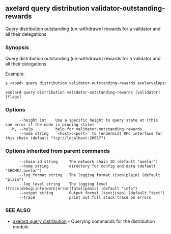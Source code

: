 ## axelard query distribution validator-outstanding-rewards

Query distribution outstanding (un-withdrawn) rewards for a validator and all their delegations

### Synopsis

Query distribution outstanding (un-withdrawn) rewards for a validator and all their delegations.

Example:

```bash
$ <appd> query distribution validator-outstanding-rewards axelarvaloper1lwjmdnks33xwnmfayc64ycprww49n33mtm92ne
```

```
axelard query distribution validator-outstanding-rewards [validator] [flags]
```

### Options

```
      --height int    Use a specific height to query state at (this can error if the node is pruning state)
  -h, --help          help for validator-outstanding-rewards
      --node string   `<host>:<port>` to Tendermint RPC interface for this chain (default "tcp://localhost:26657")
```

### Options inherited from parent commands

```
      --chain-id string     The network chain ID (default "axelar")
      --home string         directory for config and data (default "$HOME/.axelar")
      --log_format string   The logging format (json|plain) (default "plain")
      --log_level string    The logging level (trace|debug|info|warn|error|fatal|panic) (default "info")
      --output string       Output format (text|json) (default "text")
      --trace               print out full stack trace on errors
```

### SEE ALSO

- [axelard query distribution](/cli-docs/v0_31_3/axelard_query_distribution) - Querying commands for the distribution module
